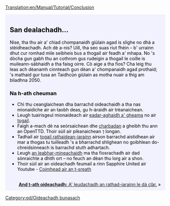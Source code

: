 [[Translation:en/Manual/Tutorial/Conclusion]]

{{en/Tabs|5|5
|Oideachadh/Gd|1. A' tòiseachadh<!--
-->|Oideachadh/Busaichean/Gd|2. Busaichean<!--
-->|Oideachadh/Trèanaichean/Gd|3. Trèanaichean<!--
-->|Oideachadh/Plèanaichean/Gd|4. Plèanaichean<!--
-->|Oideachadh/Earradh/Gd|5. Earradh}}
<div style="padding:.5em 1em 1em 1em; border-top:none; background-color:#f1f2fe; color:#000;">
{{gd/tutorial}}

==San dealachadh...==
Nise, tha thu air a' chiad chompanaidh giùlain agad is slighe no dhà a stèidheachadh. Ach dè a-nis? Uill, tha seo suas riut fhèin – b' urrainn dhut cur romhad mìle seibheis bus a thogail air feadh a' mhapa. No 's dòcha gun gabh thu an cothrom gus rudeigin a thogail le coille is  muileann-sàbhaidh a tha faisg oirre. Cò aige a tha fios? Cha leig thu leas ach dèanamh cinnteach gun dèan a' chompanaidh agad prothaid; 's mathaid gur tusa an Taidhcùn giùlain as motha nuair a thig am bliadhna 2050.

===Na h-ath cheuman===
* Chì thu ceanglaichean dha barrachd oideachaidh a tha nas mionaidiche air an taobh deas, gu h-àraidh air trèanaichean.
* Leugh tuairisgeul mionaideach air [[en/Manual/Game interface|eadar-aghaidh a' gheama]] no air [[en/Manual/Construction|togail]].
* Faigh a-mach dè na seòrsaichean dhe [[en/Manual/Base Set/Vehicles/Vehicles|charbadan]] a gheibh thu ann an OpenTTD. Thoir sùil air plèanaichean ⁊ longan.
* Tadhail air [[en/Manual/Railway construction|togail rathaidean-iarainn]] airson barrachd aistidhean air mar a thogas tu tuilleadh 's a bharrachd shlighean no goibhlean do-chreidsinneach is barrachd stuth adhartach.
* Leugh [[en/| an leabhar-mìneachaidh]] ma tha fiosrachadh air dad sònraichte a dhìth ort – no feuch an dèan thu lorg air a shon.
* Thoir sùil air an oideachadh feumail a rinn Sapphire United air Youtube - [http://www.youtube.com/watch?v=KAriYewKvj8&feature=PlayList&p=C168C0CB0588B9A0&index=0&playnext=1 Coimhead air an t-sreath]

<br style="clear:both;">
<span style="float: right">[[gd/Manual/Oideachadh/Dà clàr rèile|'''And t-ath oideachadh:''' A' leudachadh an rathad-iarainn le dà clàr.]] &raquo;</span>
</div>
[[Category:gd/Oideachadh bunasach]]